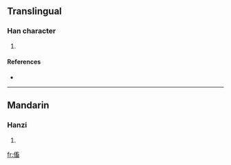 ==Translingual==

===Han character===
{{Han char|rn=9|rad=人|as=10|sn=12|four=|canj=人卜女田 (OYVW)}}

# {{defn|Han}}

====References====
* {{Han ref|kx=0113.190|dkj=00965|dj=0241.090|hdz=10205.080|uh=5097|ud=20631}}

----

==Mandarin==

===Hanzi===
{{cmn-hanzi|pin=[[chù]] ([[chu4]]), [[róng]] ([[rong2]])|wg=ch'u<sup>4</sup>, jung<sup>2</sup>}}

# {{defn|Mandarin}}

[[fr:傗]]
